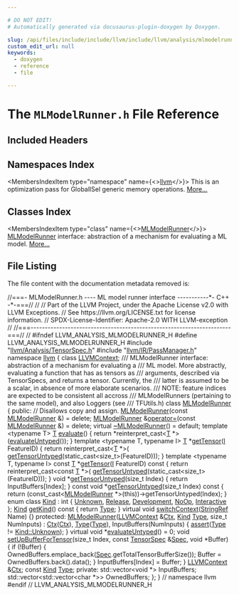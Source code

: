 ```yaml
---

# DO NOT EDIT!
# Automatically generated via docusaurus-plugin-doxygen by Doxygen.

slug: /api/files/include/include/llvm/include/llvm/analysis/mlmodelrunner-h
custom_edit_url: null
keywords:
  - doxygen
  - reference
  - file

---
```





# The `MLModelRunner.h` File Reference

<DoxygenPage pluginConfig={pluginConfig}>



## Included Headers

<IncludesList>
<IncludesListItem
  filePath="llvm/Analysis/TensorSpec.h"
  permalink="/docs/api/files/include/include/llvm/include/llvm/analysis/tensorspec-h"
  isLocal="true" />
<IncludesListItem
  filePath="llvm/IR/PassManager.h"
  permalink="/docs/api/files/include/include/llvm/include/llvm/ir/passmanager-h"
  isLocal="true" />
</IncludesList>

## Namespaces Index

<MembersIndex>

<MembersIndexItem
  type="namespace"
  name={<><a href="/docs/api/namespaces/llvm">llvm</a></>}>
This is an optimization pass for GlobalISel generic memory operations. <a href="/docs/api/namespaces/llvm/#details">More...</a>
</MembersIndexItem>

</MembersIndex>

## Classes Index

<MembersIndex>

<MembersIndexItem
  type="class"
  name={<><a href="/docs/api/classes/llvm/mlmodelrunner">MLModelRunner</a></>}>
<a href="/docs/api/classes/llvm/mlmodelrunner">MLModelRunner</a> interface: abstraction of a mechanism for evaluating a ML model. <a href="/docs/api/classes/llvm/mlmodelrunner/#details">More...</a>
</MembersIndexItem>

</MembersIndex>


## File Listing

The file content with the documentation metadata removed is:

<ProgramListing>

<Link id="l00001" /><CodeLine lineNumber="1"><Highlight kind="comment">//===- MLModelRunner.h ---- ML model runner interface -----------&#42;- C++ -&#42;-===//</Highlight><Highlight kind="normal"></Highlight></CodeLine>
<Link id="l00002" /><CodeLine lineNumber="2"><Highlight kind="normal"></Highlight><Highlight kind="comment">//</Highlight><Highlight kind="normal"></Highlight></CodeLine>
<Link id="l00003" /><CodeLine lineNumber="3"><Highlight kind="normal"></Highlight><Highlight kind="comment">// Part of the LLVM Project, under the Apache License v2.0 with LLVM Exceptions.</Highlight><Highlight kind="normal"></Highlight></CodeLine>
<Link id="l00004" /><CodeLine lineNumber="4"><Highlight kind="normal"></Highlight><Highlight kind="comment">// See https://llvm.org/LICENSE.txt for license information.</Highlight><Highlight kind="normal"></Highlight></CodeLine>
<Link id="l00005" /><CodeLine lineNumber="5"><Highlight kind="normal"></Highlight><Highlight kind="comment">// SPDX-License-Identifier: Apache-2.0 WITH LLVM-exception</Highlight><Highlight kind="normal"></Highlight></CodeLine>
<Link id="l00006" /><CodeLine lineNumber="6"><Highlight kind="normal"></Highlight><Highlight kind="comment">//</Highlight><Highlight kind="normal"></Highlight></CodeLine>
<Link id="l00007" /><CodeLine lineNumber="7"><Highlight kind="normal"></Highlight><Highlight kind="comment">//===----------------------------------------------------------------------===//</Highlight><Highlight kind="normal"></Highlight></CodeLine>
<Link id="l00008" /><CodeLine lineNumber="8"><Highlight kind="normal"></Highlight><Highlight kind="comment">//</Highlight><Highlight kind="normal"></Highlight></CodeLine>
<Link id="l00009" /><CodeLine lineNumber="9"><Highlight kind="normal"></Highlight></CodeLine>
<Link id="l00010" /><CodeLine lineNumber="10"><Highlight kind="normal"></Highlight><Highlight kind="preprocessor">#ifndef LLVM&#95;ANALYSIS&#95;MLMODELRUNNER&#95;H</Highlight><Highlight kind="normal"></Highlight></CodeLine>
<Link id="l00011" /><CodeLine lineNumber="11"><Highlight kind="normal"></Highlight><Highlight kind="preprocessor">#define LLVM&#95;ANALYSIS&#95;MLMODELRUNNER&#95;H</Highlight><Highlight kind="normal"></Highlight></CodeLine>
<Link id="l00012" /><CodeLine lineNumber="12"><Highlight kind="normal"></Highlight></CodeLine>
<Link id="l00013" /><CodeLine lineNumber="13"><Highlight kind="normal"></Highlight><Highlight kind="preprocessor">#include &quot;<a href="/docs/api/files/include/include/llvm/include/llvm/analysis/tensorspec-h">llvm/Analysis/TensorSpec.h</a>&quot;</Highlight><Highlight kind="normal"></Highlight></CodeLine>
<Link id="l00014" /><CodeLine lineNumber="14"><Highlight kind="normal"></Highlight><Highlight kind="preprocessor">#include &quot;<a href="/docs/api/files/include/include/llvm/include/llvm/ir/passmanager-h">llvm/IR/PassManager.h</a>&quot;</Highlight><Highlight kind="normal"></Highlight></CodeLine>
<Link id="l00015" /><CodeLine lineNumber="15"><Highlight kind="normal"></Highlight></CodeLine>
<Link id="l00016" /><CodeLine lineNumber="16"><Highlight kind="normal"></Highlight><Highlight kind="keyword">namespace </Highlight><Highlight kind="normal"><a href="/docs/api/namespaces/llvm">llvm</a> &#123;</Highlight></CodeLine>
<Link id="l00017" /><CodeLine lineNumber="17"><Highlight kind="normal"></Highlight><Highlight kind="keyword">class </Highlight><Highlight kind="normal"><a href="/docs/api/classes/llvm/llvmcontext">LLVMContext</a>;</Highlight></CodeLine>
<Link id="l00018" /><CodeLine lineNumber="18"><Highlight kind="normal"></Highlight><Highlight kind="comment"></Highlight></CodeLine>
<Link id="l00019" /><CodeLine lineNumber="19"><Highlight kind="comment">/// MLModelRunner interface: abstraction of a mechanism for evaluating a</Highlight></CodeLine>
<Link id="l00020" /><CodeLine lineNumber="20"><Highlight kind="comment">/// ML model. More abstractly, evaluating a function that has as tensors as</Highlight></CodeLine>
<Link id="l00021" /><CodeLine lineNumber="21"><Highlight kind="comment">/// arguments, described via TensorSpecs, and returns a tensor. Currently, the</Highlight></CodeLine>
<Link id="l00022" /><CodeLine lineNumber="22"><Highlight kind="comment">/// latter is assumed to be a scalar, in absence of more elaborate scenarios.</Highlight></CodeLine>
<Link id="l00023" /><CodeLine lineNumber="23"><Highlight kind="comment">/// NOTE: feature indices are expected to be consistent all accross</Highlight></CodeLine>
<Link id="l00024" /><CodeLine lineNumber="24"><Highlight kind="comment">/// MLModelRunners (pertaining to the same model), and also Loggers (see</Highlight></CodeLine>
<Link id="l00025" /><CodeLine lineNumber="25"><Highlight kind="comment">/// TFUtils.h)</Highlight><Highlight kind="normal"></Highlight></CodeLine>
<Link id="l00026" /><CodeLine lineNumber="26" lineLink="/docs/api/classes/llvm/mlmodelrunner"><Highlight kind="normal"></Highlight><Highlight kind="keyword">class </Highlight><Highlight kind="normal"><a href="/docs/api/classes/llvm/mlmodelrunner/#ad3a2236255bf0a1c90006508a28a21fd">MLModelRunner</a> &#123;</Highlight></CodeLine>
<Link id="l00027" /><CodeLine lineNumber="27"><Highlight kind="normal"></Highlight><Highlight kind="keyword">public</Highlight><Highlight kind="normal">:</Highlight></CodeLine>
<Link id="l00028" /><CodeLine lineNumber="28"><Highlight kind="normal">  </Highlight><Highlight kind="comment">// Disallows copy and assign.</Highlight><Highlight kind="normal"></Highlight></CodeLine>
<Link id="l00029" /><CodeLine lineNumber="29" lineLink="/docs/api/classes/llvm/mlmodelrunner/#ad3a2236255bf0a1c90006508a28a21fd"><Highlight kind="normal">  <a href="/docs/api/classes/llvm/mlmodelrunner/#ad3a2236255bf0a1c90006508a28a21fd">MLModelRunner</a>(</Highlight><Highlight kind="keyword">const</Highlight><Highlight kind="normal"> <a href="/docs/api/classes/llvm/mlmodelrunner/#ad3a2236255bf0a1c90006508a28a21fd">MLModelRunner</a> &amp;) = </Highlight><Highlight kind="keyword">delete</Highlight><Highlight kind="normal">;</Highlight></CodeLine>
<Link id="l00030" /><CodeLine lineNumber="30" lineLink="/docs/api/classes/llvm/mlmodelrunner/#aed1770167dc07beabb01e249b74e6050"><Highlight kind="normal">  <a href="/docs/api/classes/llvm/mlmodelrunner/#ad3a2236255bf0a1c90006508a28a21fd">MLModelRunner</a> &amp;<a href="/docs/api/classes/llvm/mlmodelrunner/#aed1770167dc07beabb01e249b74e6050">operator=</a>(</Highlight><Highlight kind="keyword">const</Highlight><Highlight kind="normal"> <a href="/docs/api/classes/llvm/mlmodelrunner/#ad3a2236255bf0a1c90006508a28a21fd">MLModelRunner</a> &amp;) = </Highlight><Highlight kind="keyword">delete</Highlight><Highlight kind="normal">;</Highlight></CodeLine>
<Link id="l00031" /><CodeLine lineNumber="31" lineLink="/docs/api/classes/llvm/mlmodelrunner/#ab08a9a86b95a54e626c308f120ee92d1"><Highlight kind="normal">  </Highlight><Highlight kind="keyword">virtual</Highlight><Highlight kind="normal"> <a href="/docs/api/classes/llvm/mlmodelrunner/#ab08a9a86b95a54e626c308f120ee92d1">~MLModelRunner</a>() = </Highlight><Highlight kind="keywordflow">default</Highlight><Highlight kind="normal">;</Highlight></CodeLine>
<Link id="l00032" /><CodeLine lineNumber="32"><Highlight kind="normal"></Highlight></CodeLine>
<Link id="l00033" /><CodeLine lineNumber="33" lineLink="/docs/api/classes/llvm/mlmodelrunner/#a65abc20c9cc5887af0af8a8a807f6151"><Highlight kind="normal">  </Highlight><Highlight kind="keyword">template</Highlight><Highlight kind="normal"> &lt;</Highlight><Highlight kind="keyword">typename</Highlight><Highlight kind="normal"> T&gt; <a href="/docs/api/files/lib/lib/target/lib/target/mips/mips16isellowering-cpp/#a0acb682b8260ab1c60b918599864e2e5">T</a> <a href="/docs/api/classes/llvm/mlmodelrunner/#a65abc20c9cc5887af0af8a8a807f6151">evaluate</a>() &#123;</Highlight></CodeLine>
<Link id="l00034" /><CodeLine lineNumber="34"><Highlight kind="normal">    </Highlight><Highlight kind="keywordflow">return</Highlight><Highlight kind="normal"> &#42;</Highlight><Highlight kind="keyword">reinterpret&#95;cast&lt;</Highlight><Highlight kind="normal"><a href="/docs/api/files/lib/lib/target/lib/target/mips/mips16isellowering-cpp/#a0acb682b8260ab1c60b918599864e2e5">T</a> &#42;</Highlight><Highlight kind="keyword">&gt;</Highlight><Highlight kind="normal">(<a href="/docs/api/classes/llvm/mlmodelrunner/#a12fdf8eebd4dd4f50917866a9d58dac3">evaluateUntyped</a>());</Highlight></CodeLine>
<Link id="l00035" /><CodeLine lineNumber="35"><Highlight kind="normal">  &#125;</Highlight></CodeLine>
<Link id="l00036" /><CodeLine lineNumber="36"><Highlight kind="normal"></Highlight></CodeLine>
<Link id="l00037" /><CodeLine lineNumber="37" lineLink="/docs/api/classes/llvm/mlmodelrunner/#a5f86cd3ed22e3e603711974b0457d74c"><Highlight kind="normal">  </Highlight><Highlight kind="keyword">template</Highlight><Highlight kind="normal"> &lt;</Highlight><Highlight kind="keyword">typename</Highlight><Highlight kind="normal"> T, </Highlight><Highlight kind="keyword">typename</Highlight><Highlight kind="normal"> I&gt; <a href="/docs/api/files/lib/lib/target/lib/target/mips/mips16isellowering-cpp/#a0acb682b8260ab1c60b918599864e2e5">T</a> &#42;<a href="/docs/api/classes/llvm/mlmodelrunner/#a5f86cd3ed22e3e603711974b0457d74c">getTensor</a>(<a href="/docs/api/files/lib/lib/support/md5-cpp/#ac0eafdc9ee161b71e7af98af736952fd">I</a> FeatureID) &#123;</Highlight></CodeLine>
<Link id="l00038" /><CodeLine lineNumber="38"><Highlight kind="normal">    </Highlight><Highlight kind="keywordflow">return</Highlight><Highlight kind="normal"> </Highlight><Highlight kind="keyword">reinterpret&#95;cast&lt;</Highlight><Highlight kind="normal"><a href="/docs/api/files/lib/lib/target/lib/target/mips/mips16isellowering-cpp/#a0acb682b8260ab1c60b918599864e2e5">T</a> &#42;</Highlight><Highlight kind="keyword">&gt;</Highlight><Highlight kind="normal">(</Highlight></CodeLine>
<Link id="l00039" /><CodeLine lineNumber="39"><Highlight kind="normal">        <a href="/docs/api/classes/llvm/mlmodelrunner/#a3b741f081f53bbee6cb69b136eaa52c3">getTensorUntyped</a>(</Highlight><Highlight kind="keyword">static&#95;cast&lt;</Highlight><Highlight kind="keywordtype">size&#95;t</Highlight><Highlight kind="keyword">&gt;</Highlight><Highlight kind="normal">(FeatureID)));</Highlight></CodeLine>
<Link id="l00040" /><CodeLine lineNumber="40"><Highlight kind="normal">  &#125;</Highlight></CodeLine>
<Link id="l00041" /><CodeLine lineNumber="41"><Highlight kind="normal"></Highlight></CodeLine>
<Link id="l00042" /><CodeLine lineNumber="42" lineLink="/docs/api/classes/llvm/mlmodelrunner/#a11d71af7c78bf1fe4b539cfecc188b9d"><Highlight kind="normal">  </Highlight><Highlight kind="keyword">template</Highlight><Highlight kind="normal"> &lt;</Highlight><Highlight kind="keyword">typename</Highlight><Highlight kind="normal"> T, </Highlight><Highlight kind="keyword">typename</Highlight><Highlight kind="normal"> I&gt; </Highlight><Highlight kind="keyword">const</Highlight><Highlight kind="normal"> <a href="/docs/api/files/lib/lib/target/lib/target/mips/mips16isellowering-cpp/#a0acb682b8260ab1c60b918599864e2e5">T</a> &#42;<a href="/docs/api/classes/llvm/mlmodelrunner/#a11d71af7c78bf1fe4b539cfecc188b9d">getTensor</a>(<a href="/docs/api/files/lib/lib/support/md5-cpp/#ac0eafdc9ee161b71e7af98af736952fd">I</a> FeatureID)</Highlight><Highlight kind="keyword"> const </Highlight><Highlight kind="normal">&#123;</Highlight></CodeLine>
<Link id="l00043" /><CodeLine lineNumber="43"><Highlight kind="normal">    </Highlight><Highlight kind="keywordflow">return</Highlight><Highlight kind="normal"> </Highlight><Highlight kind="keyword">reinterpret&#95;cast&lt;</Highlight><Highlight kind="keyword">const </Highlight><Highlight kind="normal"><a href="/docs/api/files/lib/lib/target/lib/target/mips/mips16isellowering-cpp/#a0acb682b8260ab1c60b918599864e2e5">T</a> &#42;</Highlight><Highlight kind="keyword">&gt;</Highlight><Highlight kind="normal">(</Highlight></CodeLine>
<Link id="l00044" /><CodeLine lineNumber="44"><Highlight kind="normal">        <a href="/docs/api/classes/llvm/mlmodelrunner/#a3b741f081f53bbee6cb69b136eaa52c3">getTensorUntyped</a>(</Highlight><Highlight kind="keyword">static&#95;cast&lt;</Highlight><Highlight kind="keywordtype">size&#95;t</Highlight><Highlight kind="keyword">&gt;</Highlight><Highlight kind="normal">(FeatureID)));</Highlight></CodeLine>
<Link id="l00045" /><CodeLine lineNumber="45"><Highlight kind="normal">  &#125;</Highlight></CodeLine>
<Link id="l00046" /><CodeLine lineNumber="46"><Highlight kind="normal"></Highlight></CodeLine>
<Link id="l00047" /><CodeLine lineNumber="47" lineLink="/docs/api/classes/llvm/mlmodelrunner/#a3b741f081f53bbee6cb69b136eaa52c3"><Highlight kind="normal">  </Highlight><Highlight kind="keywordtype">void</Highlight><Highlight kind="normal"> &#42;<a href="/docs/api/classes/llvm/mlmodelrunner/#a3b741f081f53bbee6cb69b136eaa52c3">getTensorUntyped</a>(</Highlight><Highlight kind="keywordtype">size&#95;t</Highlight><Highlight kind="normal"> Index) &#123; </Highlight><Highlight kind="keywordflow">return</Highlight><Highlight kind="normal"> InputBuffers&#91;Index&#93;; &#125;</Highlight></CodeLine>
<Link id="l00048" /><CodeLine lineNumber="48" lineLink="/docs/api/classes/llvm/mlmodelrunner/#a9e787e3fafbcfb803143c25819d596ab"><Highlight kind="normal">  </Highlight><Highlight kind="keyword">const</Highlight><Highlight kind="normal"> </Highlight><Highlight kind="keywordtype">void</Highlight><Highlight kind="normal"> &#42;<a href="/docs/api/classes/llvm/mlmodelrunner/#a9e787e3fafbcfb803143c25819d596ab">getTensorUntyped</a>(</Highlight><Highlight kind="keywordtype">size&#95;t</Highlight><Highlight kind="normal"> Index)</Highlight><Highlight kind="keyword"> const </Highlight><Highlight kind="normal">&#123;</Highlight></CodeLine>
<Link id="l00049" /><CodeLine lineNumber="49"><Highlight kind="normal">    </Highlight><Highlight kind="keywordflow">return</Highlight><Highlight kind="normal"> (</Highlight><Highlight kind="keyword">const&#95;cast&lt;</Highlight><Highlight kind="normal"><a href="/docs/api/classes/llvm/mlmodelrunner/#ad3a2236255bf0a1c90006508a28a21fd">MLModelRunner</a> &#42;</Highlight><Highlight kind="keyword">&gt;</Highlight><Highlight kind="normal">(</Highlight><Highlight kind="keyword">this</Highlight><Highlight kind="normal">))-&gt;getTensorUntyped(Index);</Highlight></CodeLine>
<Link id="l00050" /><CodeLine lineNumber="50"><Highlight kind="normal">  &#125;</Highlight></CodeLine>
<Link id="l00051" /><CodeLine lineNumber="51"><Highlight kind="normal"></Highlight></CodeLine>
<Link id="l00052" /><CodeLine lineNumber="52" lineLink="/docs/api/classes/llvm/mlmodelrunner/#a81819d92a6045c9191f144ca86044b35a330f49df8243756a8a4dc7f7f7ee6dfe"><Highlight kind="normal">  </Highlight><Highlight kind="keyword">enum class</Highlight><Highlight kind="normal"> <a href="/docs/api/classes/llvm/mlmodelrunner/#a81819d92a6045c9191f144ca86044b35">Kind</a> : </Highlight><Highlight kind="keywordtype">int</Highlight><Highlight kind="normal"> &#123; <a href="/docs/api/classes/llvm/mlmodelrunner/#a81819d92a6045c9191f144ca86044b35a88183b946cc5f0e8c96b2e66e1c74a7e">Unknown</a>, <a href="/docs/api/classes/llvm/mlmodelrunner/#a81819d92a6045c9191f144ca86044b35ab8e7b465df7c5979dc731d06e84ce2cf">Release</a>, <a href="/docs/api/classes/llvm/mlmodelrunner/#a81819d92a6045c9191f144ca86044b35a330f49df8243756a8a4dc7f7f7ee6dfe">Development</a>, <a href="/docs/api/classes/llvm/mlmodelrunner/#a81819d92a6045c9191f144ca86044b35a60832e2e4bbebccf26555b9ba658bad5">NoOp</a>, <a href="/docs/api/classes/llvm/mlmodelrunner/#a81819d92a6045c9191f144ca86044b35a24b9b8c0634a40138e76b2fb86894698">Interactive</a> &#125;;</Highlight></CodeLine>
<Link id="l00053" /><CodeLine lineNumber="53" lineLink="/docs/api/classes/llvm/mlmodelrunner/#a0442335adf80ff68a2d76f1e2db0fa7d"><Highlight kind="normal">  <a href="/docs/api/classes/llvm/mlmodelrunner/#a81819d92a6045c9191f144ca86044b35">Kind</a> <a href="/docs/api/classes/llvm/mlmodelrunner/#a0442335adf80ff68a2d76f1e2db0fa7d">getKind</a>()</Highlight><Highlight kind="keyword"> const </Highlight><Highlight kind="normal">&#123; </Highlight><Highlight kind="keywordflow">return</Highlight><Highlight kind="normal"> <a href="/docs/api/classes/llvm/mlmodelrunner/#aa0cb4741a77ff714e4a023808e1d78a3">Type</a>; &#125;</Highlight></CodeLine>
<Link id="l00054" /><CodeLine lineNumber="54" lineLink="/docs/api/classes/llvm/mlmodelrunner/#a200a65f354d75fc0d8e2734f4512615f"><Highlight kind="normal">  </Highlight><Highlight kind="keyword">virtual</Highlight><Highlight kind="normal"> </Highlight><Highlight kind="keywordtype">void</Highlight><Highlight kind="normal"> <a href="/docs/api/classes/llvm/mlmodelrunner/#a200a65f354d75fc0d8e2734f4512615f">switchContext</a>(<a href="/docs/api/classes/llvm/stringref">StringRef</a> Name) &#123;&#125;</Highlight></CodeLine>
<Link id="l00055" /><CodeLine lineNumber="55"><Highlight kind="normal"></Highlight></CodeLine>
<Link id="l00056" /><CodeLine lineNumber="56"><Highlight kind="normal"></Highlight><Highlight kind="keyword">protected</Highlight><Highlight kind="normal">:</Highlight></CodeLine>
<Link id="l00057" /><CodeLine lineNumber="57" lineLink="/docs/api/classes/llvm/mlmodelrunner/#ac79b25648ce35fedb8b0fb8776bd5439"><Highlight kind="normal">  <a href="/docs/api/classes/llvm/mlmodelrunner/#ac79b25648ce35fedb8b0fb8776bd5439">MLModelRunner</a>(<a href="/docs/api/classes/llvm/llvmcontext">LLVMContext</a> &amp;<a href="/docs/api/classes/llvm/mlmodelrunner/#afa197695caf1d92f3efeddd1156d9cde">Ctx</a>, <a href="/docs/api/classes/llvm/mlmodelrunner/#a81819d92a6045c9191f144ca86044b35">Kind</a> <a href="/docs/api/classes/llvm/mlmodelrunner/#aa0cb4741a77ff714e4a023808e1d78a3">Type</a>, </Highlight><Highlight kind="keywordtype">size&#95;t</Highlight><Highlight kind="normal"> NumInputs)</Highlight></CodeLine>
<Link id="l00058" /><CodeLine lineNumber="58"><Highlight kind="normal">      : <a href="/docs/api/classes/llvm/mlmodelrunner/#afa197695caf1d92f3efeddd1156d9cde">Ctx</a>(<a href="/docs/api/classes/llvm/mlmodelrunner/#afa197695caf1d92f3efeddd1156d9cde">Ctx</a>), <a href="/docs/api/classes/llvm/mlmodelrunner/#aa0cb4741a77ff714e4a023808e1d78a3">Type</a>(<a href="/docs/api/classes/llvm/mlmodelrunner/#aa0cb4741a77ff714e4a023808e1d78a3">Type</a>), InputBuffers(NumInputs) &#123;</Highlight></CodeLine>
<Link id="l00059" /><CodeLine lineNumber="59"><Highlight kind="normal">    <a href="/docs/api/files/lib/lib/target/lib/target/amdgpu/silowercontrolflow-cpp/#a4868c5d81c5ccc98c47aeab6244346a0">assert</a>(<a href="/docs/api/classes/llvm/mlmodelrunner/#aa0cb4741a77ff714e4a023808e1d78a3">Type</a> != <a href="/docs/api/classes/llvm/mlmodelrunner/#a81819d92a6045c9191f144ca86044b35a88183b946cc5f0e8c96b2e66e1c74a7e">Kind::Unknown</a>);</Highlight></CodeLine>
<Link id="l00060" /><CodeLine lineNumber="60"><Highlight kind="normal">  &#125;</Highlight></CodeLine>
<Link id="l00061" /><CodeLine lineNumber="61" lineLink="/docs/api/classes/llvm/mlmodelrunner/#a12fdf8eebd4dd4f50917866a9d58dac3"><Highlight kind="normal">  </Highlight><Highlight kind="keyword">virtual</Highlight><Highlight kind="normal"> </Highlight><Highlight kind="keywordtype">void</Highlight><Highlight kind="normal"> &#42;<a href="/docs/api/classes/llvm/mlmodelrunner/#a12fdf8eebd4dd4f50917866a9d58dac3">evaluateUntyped</a>() = 0;</Highlight></CodeLine>
<Link id="l00062" /><CodeLine lineNumber="62"><Highlight kind="normal"></Highlight></CodeLine>
<Link id="l00063" /><CodeLine lineNumber="63" lineLink="/docs/api/classes/llvm/mlmodelrunner/#a8b505a9ebc9388db882b94a334daa84c"><Highlight kind="normal">  </Highlight><Highlight kind="keywordtype">void</Highlight><Highlight kind="normal"> <a href="/docs/api/classes/llvm/mlmodelrunner/#a8b505a9ebc9388db882b94a334daa84c">setUpBufferForTensor</a>(</Highlight><Highlight kind="keywordtype">size&#95;t</Highlight><Highlight kind="normal"> Index, </Highlight><Highlight kind="keyword">const</Highlight><Highlight kind="normal"> <a href="/docs/api/classes/llvm/tensorspec">TensorSpec</a> &amp;<a href="/docs/api/structs/llvm/spec">Spec</a>,</Highlight></CodeLine>
<Link id="l00064" /><CodeLine lineNumber="64"><Highlight kind="normal">                            </Highlight><Highlight kind="keywordtype">void</Highlight><Highlight kind="normal"> &#42;Buffer) &#123;</Highlight></CodeLine>
<Link id="l00065" /><CodeLine lineNumber="65"><Highlight kind="normal">    </Highlight><Highlight kind="keywordflow">if</Highlight><Highlight kind="normal"> (!Buffer) &#123;</Highlight></CodeLine>
<Link id="l00066" /><CodeLine lineNumber="66"><Highlight kind="normal">      OwnedBuffers.emplace&#95;back(<a href="/docs/api/structs/llvm/spec">Spec</a>.getTotalTensorBufferSize());</Highlight></CodeLine>
<Link id="l00067" /><CodeLine lineNumber="67"><Highlight kind="normal">      Buffer = OwnedBuffers.back().data();</Highlight></CodeLine>
<Link id="l00068" /><CodeLine lineNumber="68"><Highlight kind="normal">    &#125;</Highlight></CodeLine>
<Link id="l00069" /><CodeLine lineNumber="69"><Highlight kind="normal">    InputBuffers&#91;Index&#93; = Buffer;</Highlight></CodeLine>
<Link id="l00070" /><CodeLine lineNumber="70"><Highlight kind="normal">  &#125;</Highlight></CodeLine>
<Link id="l00071" /><CodeLine lineNumber="71"><Highlight kind="normal"></Highlight></CodeLine>
<Link id="l00072" /><CodeLine lineNumber="72" lineLink="/docs/api/classes/llvm/mlmodelrunner/#afa197695caf1d92f3efeddd1156d9cde"><Highlight kind="normal">  <a href="/docs/api/classes/llvm/llvmcontext">LLVMContext</a> &amp;<a href="/docs/api/classes/llvm/mlmodelrunner/#afa197695caf1d92f3efeddd1156d9cde">Ctx</a>;</Highlight></CodeLine>
<Link id="l00073" /><CodeLine lineNumber="73" lineLink="/docs/api/classes/llvm/mlmodelrunner/#aa0cb4741a77ff714e4a023808e1d78a3"><Highlight kind="normal">  </Highlight><Highlight kind="keyword">const</Highlight><Highlight kind="normal"> <a href="/docs/api/classes/llvm/mlmodelrunner/#a81819d92a6045c9191f144ca86044b35">Kind</a> <a href="/docs/api/classes/llvm/mlmodelrunner/#aa0cb4741a77ff714e4a023808e1d78a3">Type</a>;</Highlight></CodeLine>
<Link id="l00074" /><CodeLine lineNumber="74"><Highlight kind="normal"></Highlight></CodeLine>
<Link id="l00075" /><CodeLine lineNumber="75"><Highlight kind="normal"></Highlight><Highlight kind="keyword">private</Highlight><Highlight kind="normal">:</Highlight></CodeLine>
<Link id="l00076" /><CodeLine lineNumber="76"><Highlight kind="normal">  std::vector&lt;void &#42;&gt; InputBuffers;</Highlight></CodeLine>
<Link id="l00077" /><CodeLine lineNumber="77"><Highlight kind="normal">  std::vector&lt;std::vector&lt;char &#42;&gt;&gt; OwnedBuffers;</Highlight></CodeLine>
<Link id="l00078" /><CodeLine lineNumber="78"><Highlight kind="normal">&#125;;</Highlight></CodeLine>
<Link id="l00079" /><CodeLine lineNumber="79"><Highlight kind="normal">&#125; </Highlight><Highlight kind="comment">// namespace llvm</Highlight><Highlight kind="normal"></Highlight></CodeLine>
<Link id="l00080" /><CodeLine lineNumber="80"><Highlight kind="normal"></Highlight></CodeLine>
<Link id="l00081" /><CodeLine lineNumber="81"><Highlight kind="normal"></Highlight><Highlight kind="preprocessor">#endif </Highlight><Highlight kind="comment">// LLVM&#95;ANALYSIS&#95;MLMODELRUNNER&#95;H</Highlight><Highlight kind="normal"></Highlight></CodeLine>

</ProgramListing>

</DoxygenPage>
